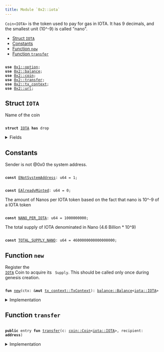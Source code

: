```yaml
---
title: Module `0x2::iota`
---
```


`Coin<IOTA>` is the token used to pay for gas in IOTA.
It has 9 decimals, and the smallest unit (10^-9) is called "nano".


-  [Struct `IOTA`](#0x2_iota_IOTA)
-  [Constants](#@Constants_0)
-  [Function `new`](#0x2_iota_new)
-  [Function `transfer`](#0x2_iota_transfer)


<pre><code>
<b>use</b> <a href="../move-stdlib/option.md#0x1_option">0x1::option</a>;
<b>use</b> <a href="../iota-framework/balance.md#0x2_balance">0x2::balance</a>;
<b>use</b> <a href="../iota-framework/coin.md#0x2_coin">0x2::coin</a>;
<b>use</b> <a href="../iota-framework/transfer.md#0x2_transfer">0x2::transfer</a>;
<b>use</b> <a href="../iota-framework/tx_context.md#0x2_tx_context">0x2::tx_context</a>;
<b>use</b> <a href="../iota-framework/url.md#0x2_url">0x2::url</a>;
</code></pre>



<Link id="0x2_iota_IOTA"></Link>

## Struct `IOTA`

Name of the coin


<pre><code>
<b>struct</b> <a href="../iota-framework/iota.md#0x2_iota_IOTA">IOTA</a> <b>has</b> drop
</code></pre>



<details>
<summary>Fields</summary>


<dl>
<dt>
<code>
dummy_field: bool</code>
</dt>
<dd>

</dd>
</dl>


</details>

<Link id="@Constants_0"></Link>

## Constants


<Link id="0x2_iota_ENotSystemAddress"></Link>

Sender is not @0x0 the system address.


<pre><code>
<b>const</b> <a href="../iota-framework/iota.md#0x2_iota_ENotSystemAddress">ENotSystemAddress</a>: u64 = 1;
</code></pre>



<Link id="0x2_iota_EAlreadyMinted"></Link>



<pre><code>
<b>const</b> <a href="../iota-framework/iota.md#0x2_iota_EAlreadyMinted">EAlreadyMinted</a>: u64 = 0;
</code></pre>



<Link id="0x2_iota_NANO_PER_IOTA"></Link>

The amount of Nanos per IOTA token based on the fact that nano is
10^-9 of a IOTA token


<pre><code>
<b>const</b> <a href="../iota-framework/iota.md#0x2_iota_NANO_PER_IOTA">NANO_PER_IOTA</a>: u64 = 1000000000;
</code></pre>



<Link id="0x2_iota_TOTAL_SUPPLY_NANO"></Link>

The total supply of IOTA denominated in Nano (4.6 Billion * 10^9)


<pre><code>
<b>const</b> <a href="../iota-framework/iota.md#0x2_iota_TOTAL_SUPPLY_NANO">TOTAL_SUPPLY_NANO</a>: u64 = 4600000000000000000;
</code></pre>



<Link id="0x2_iota_new"></Link>

## Function `new`

Register the <code>
<a href="../iota-framework/iota.md#0x2_iota_IOTA">IOTA</a></code> Coin to acquire its <code>
Supply</code>.
This should be called only once during genesis creation.


<pre><code>
<b>fun</b> <a href="../iota-framework/iota.md#0x2_iota_new">new</a>(ctx: &<b>mut</b> <a href="../iota-framework/tx_context.md#0x2_tx_context_TxContext">tx_context::TxContext</a>): <a href="../iota-framework/balance.md#0x2_balance_Balance">balance::Balance</a>&lt;<a href="../iota-framework/iota.md#0x2_iota_IOTA">iota::IOTA</a>&gt;
</code></pre>



<details>
<summary>Implementation</summary>


<pre><code>
<b>fun</b> <a href="../iota-framework/iota.md#0x2_iota_new">new</a>(ctx: &<b>mut</b> TxContext): Balance&lt;<a href="../iota-framework/iota.md#0x2_iota_IOTA">IOTA</a>&gt; \{
    <b>assert</b>!(ctx.sender() == @0x0, <a href="../iota-framework/iota.md#0x2_iota_ENotSystemAddress">ENotSystemAddress</a>);
    <b>assert</b>!(ctx.epoch() == 0, <a href="../iota-framework/iota.md#0x2_iota_EAlreadyMinted">EAlreadyMinted</a>);

    <b>let</b> (treasury, metadata) = <a href="../iota-framework/coin.md#0x2_coin_create_currency">coin::create_currency</a>(
        <a href="../iota-framework/iota.md#0x2_iota_IOTA">IOTA</a> \{},
        9,
        b"<a href="../iota-framework/iota.md#0x2_iota_IOTA">IOTA</a>",
        b"<a href="../iota-framework/iota.md#0x2_iota_IOTA">IOTA</a>",
        b"The main (gas)token of the <a href="../iota-framework/iota.md#0x2_iota_IOTA">IOTA</a> Network.",
        <a href="../move-stdlib/option.md#0x1_option_some">option::some</a>(<a href="../iota-framework/url.md#0x2_url_new_unsafe_from_bytes">url::new_unsafe_from_bytes</a>(b"https://<a href="../iota-framework/iota.md#0x2_iota">iota</a>.org/logo.png")),
        ctx
    );
    <a href="../iota-framework/transfer.md#0x2_transfer_public_freeze_object">transfer::public_freeze_object</a>(metadata);
    <b>let</b> <b>mut</b> supply = treasury.treasury_into_supply();
    <b>let</b> total_iota = supply.increase_supply(<a href="../iota-framework/iota.md#0x2_iota_TOTAL_SUPPLY_NANO">TOTAL_SUPPLY_NANO</a>);
    supply.destroy_supply();
    total_iota
}
</code></pre>



</details>

<Link id="0x2_iota_transfer"></Link>

## Function `transfer`



<pre><code>
<b>public</b> entry <b>fun</b> <a href="../iota-framework/transfer.md#0x2_transfer">transfer</a>(c: <a href="../iota-framework/coin.md#0x2_coin_Coin">coin::Coin</a>&lt;<a href="../iota-framework/iota.md#0x2_iota_IOTA">iota::IOTA</a>&gt;, recipient: <b>address</b>)
</code></pre>



<details>
<summary>Implementation</summary>


<pre><code>
<b>public</b> entry <b>fun</b> <a href="../iota-framework/transfer.md#0x2_transfer">transfer</a>(c: <a href="../iota-framework/coin.md#0x2_coin_Coin">coin::Coin</a>&lt;<a href="../iota-framework/iota.md#0x2_iota_IOTA">IOTA</a>&gt;, recipient: <b>address</b>) \{
    <a href="../iota-framework/transfer.md#0x2_transfer_public_transfer">transfer::public_transfer</a>(c, recipient)
}
</code></pre>



</details>
